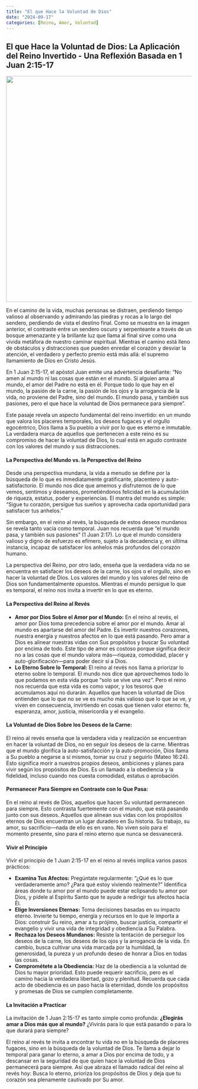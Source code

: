 ```yaml
---
title: "El que Hace la Voluntad de Dios"
date: "2024-09-17"
categories: [Reino, Amor, Voluntad]
---
```


## El que Hace la Voluntad de Dios: La Aplicación del Reino Invertido - Una Reflexión Basada en 1 Juan 2:15-17

![](rockypath.webp){fig-align="center" width="611"}

En el camino de la vida, muchas personas se distraen, perdiendo tiempo valioso al observando y admirando las piedras y rocas a lo largo del sendero, perdiendo de vista el destino final. Como se muestra en la imagen anterior, el contraste entre un sendero oscuro y serpenteante a través de un bosque amenazante y la brillante luz que llama al final sirve como una vívida metáfora de nuestro caminar espiritual. Mientras el camino está lleno de obstáculos y distracciones que pueden enredar el corazón y desviar la atención, el verdadero y perfecto premio está más allá: el supremo llamamiento de Dios en Cristo Jesús.

En 1 Juan 2:15-17, el apóstol Juan emite una advertencia desafiante: “No amen al mundo ni las cosas que están en el mundo. Si alguien ama al mundo, el amor del Padre no está en él. Porque todo lo que hay en el mundo, la pasión de la carne, la pasión de los ojos y la arrogancia de la vida, no proviene del Padre, sino del mundo. El mundo pasa, y también sus pasiones, pero el que hace la voluntad de Dios permanece para siempre”.

Este pasaje revela un aspecto fundamental del reino invertido: en un mundo que valora los placeres temporales, los deseos fugaces y el orgullo egocéntrico, Dios llama a Su pueblo a vivir por lo que es eterno e inmutable. La verdadera marca de aquellos que pertenecen a este reino es su compromiso de hacer la voluntad de Dios, lo cual está en agudo contraste con los valores del mundo y sus distracciones.

#### La Perspectiva del Mundo vs. la Perspectiva del Reino

Desde una perspectiva mundana, la vida a menudo se define por la búsqueda de lo que es inmediatamente gratificante, placentero y auto-satisfactorio. El mundo nos dice que amemos y disfrutemos de lo que vemos, sentimos y deseamos, prometiéndonos felicidad en la acumulación de riqueza, estatus, poder y experiencias. El mantra del mundo es simple: "Sigue tu corazón, persigue tus sueños y aprovecha cada oportunidad para satisfacer tus anhelos."

Sin embargo, en el reino al revés, la búsqueda de estos deseos mundanos se revela tanto vacía como temporal. Juan nos recuerda que "el mundo pasa, y también sus pasiones" (1 Juan 2:17). Lo que el mundo considera valioso y digno de esfuerzo es efímero, sujeto a la decadencia y, en última instancia, incapaz de satisfacer los anhelos más profundos del corazón humano.

La perspectiva del Reino, por otro lado, enseña que la verdadera vida no se encuentra en satisfacer los deseos de la carne, los ojos o el orgullo, sino en hacer la voluntad de Dios. Los valores del mundo y los valores del reino de Dios son fundamentalmente opuestos. Mientras el mundo persigue lo que es temporal, el reino nos invita a invertir en lo que es eterno.

#### La Perspectiva del Reino al Revés

-   **Amor por Dios Sobre el Amor por el Mundo:** En el reino al revés, el amor por Dios toma precedencia sobre el amor por el mundo. Amar al mundo es apartarse del amor del Padre. Es invertir nuestros corazones, nuestra energía y nuestros afectos en lo que está pasando. Pero amar a Dios es alinear nuestras vidas con Sus propósitos y buscar Su voluntad por encima de todo. Este tipo de amor es costoso porque significa decir no a las cosas que el mundo valora más—riqueza, comodidad, placer y auto-glorificación—para poder decir sí a Dios.
-   **Lo Eterno Sobre lo Temporal:** El reino al revés nos llama a priorizar lo eterno sobre lo temporal. El mundo nos dice que aprovechemos todo lo que podamos en esta vida porque "solo se vive una vez". Pero el reino nos recuerda que esta vida es como vapor, y los tesoros que acumulamos aquí no durarán. Aquellos que hacen la voluntad de Dios entienden que lo que no se ve es mucho más valioso que lo que se ve, y viven en consecuencia, invirtiendo en cosas que tienen valor eterno: fe, esperanza, amor, justicia, misericordia y el evangelio.

#### **La Voluntad de Dios Sobre los Deseos de la Carne:**

El reino al revés enseña que la verdadera vida y realización se encuentran en hacer la voluntad de Dios, no en seguir los deseos de la carne. Mientras que el mundo glorifica la auto-satisfacción y la auto-promoción, Dios llama a Su pueblo a negarse a sí mismos, tomar su cruz y seguirlo (Mateo 16:24). Esto significa morir a nuestros propios deseos, ambiciones y planes para vivir según los propósitos de Dios. Es un llamado a la obediencia y la fidelidad, incluso cuando nos cuesta comodidad, estatus o aprobación.

#### **Permanecer Para Siempre en Contraste con lo Que Pasa:**

En el reino al revés de Dios, aquellos que hacen Su voluntad permanecen para siempre. Esto contrasta fuertemente con el mundo, que está pasando junto con sus deseos. Aquellos que alinean sus vidas con los propósitos eternos de Dios encuentran un lugar duradero en Su historia. Su trabajo, su amor, su sacrificio—nada de ello es en vano. No viven solo para el momento presente, sino para el reino eterno que nunca se desvanecerá.

#### Vivir el Principio

Vivir el principio de 1 Juan 2:15-17 en el reino al revés implica varios pasos prácticos:

-   **Examina Tus Afectos:** Pregúntate regularmente: “¿Qué es lo que verdaderamente amo? ¿Para qué estoy viviendo realmente?” Identifica áreas donde tu amor por el mundo puede estar eclipsando tu amor por Dios, y pídele al Espíritu Santo que te ayude a redirigir tus afectos hacia Él.
-   **Elige Inversiones Eternas:** Toma decisiones basadas en su impacto eterno. Invierte tu tiempo, energía y recursos en lo que le importa a Dios: construir Su reino, amar a tu prójimo, buscar justicia, compartir el evangelio y vivir una vida de integridad y obediencia a Su Palabra.
-   **Rechaza los Deseos Mundanos:** Resiste la tentación de perseguir los deseos de la carne, los deseos de los ojos y la arrogancia de la vida. En cambio, busca cultivar una vida marcada por la humildad, la generosidad, la pureza y un profundo deseo de honrar a Dios en todas las cosas.
-   **Comprométete a la Obediencia:** Haz de la obediencia a la voluntad de Dios tu mayor prioridad. Esto puede requerir sacrificio, pero es el camino hacia la verdadera libertad, gozo y plenitud. Recuerda que cada acto de obediencia es un paso hacia la eternidad, donde los propósitos y promesas de Dios se cumplen completamente.

#### La Invitación a Practicar

La invitación de 1 Juan 2:15-17 es tanto simple como profunda: **¿Elegirás amar a Dios más que al mundo?** ¿Vivirás para lo que está pasando o para lo que durará para siempre?

El reino al revés te invita a encontrar tu vida no en la búsqueda de placeres fugaces, sino en la búsqueda de la voluntad de Dios. Te llama a dejar lo temporal para ganar lo eterno, a amar a Dios por encima de todo, y a descansar en la seguridad de que quien hace la voluntad de Dios permanecerá para siempre. Así que abraza el llamado radical del reino al revés hoy: Busca lo eterno, prioriza los propósitos de Dios y deja que tu corazón sea plenamente cautivado por Su amor.
